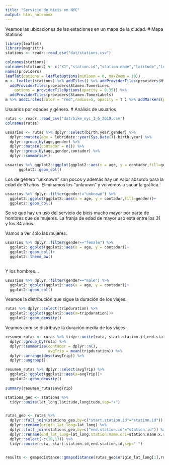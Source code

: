 ```yaml
---
title: "Servicio de bicis en NYC"
output: html_notebook
---
```


Veamos las ubicaciones de las estaciones en un mapa de la ciudad.
# Mapa Stations
```r
library(leaflet)
library(magrittr)
stations <- readr::read_csv("dat/stations.csv")

colnames(stations)
colnames(stations) <- c("X1","station.id","station.name","latitude","longitude")
names(providers)
leaflet(options = leafletOptions(minZoom = 0, maxZoom = 18))
m <- leaflet(stations) %>% addTiles() %>% addProviderTiles(providers$MtbMap) %>%
  addProviderTiles(providers$Stamen.TonerLines,
    options = providerTileOptions(opacity = 0.35)) %>%
  addProviderTiles(providers$Stamen.TonerLabels) 
m %>% addCircles(color = "red",radius=5, opacity = T ) %>% addMarkers(popup = ~htmltools::htmlEscape(station.name)) 

```

Usuarios por edades y género.
# Análisis de usuarios
```r
rutas <- readr::read_csv("dat/bike_nyc_1_6_2019.csv")
colnames(rutas)

usuarios <- rutas %>% dplyr::select(birth.year,gender) %>% 
  dplyr::mutate(age = lubridate::year(Sys.Date())-birth.year) %>% 
  dplyr::group_by(age,gender) %>% 
  dplyr::mutate(contador = n()) %>% 
  dplyr::group_by(age,gender,contador) %>% 
  dplyr::summarise()

usuarios %>% ggplot2::ggplot(ggplot2::aes(x = age, y = contador,fill=gender))+
      ggplot2::geom_col()


```

Los de género "unknown" son pocos y además hay un valor absurdo para la edad de 51 años.
Eliminamos los "unknown" y volvemos a sacar la gráfica.

```r
usuarios %>% dplyr::filter(gender!="unknown") %>% 
  ggplot2::ggplot(ggplot2::aes(x = age, y = contador,fill=gender))+
  ggplot2::geom_col()
```

Se ve que hay un uso del servicio de bicis mucho mayor por parte de hombres que de mujeres.
La franja de edad de mayor uso está entre los 31 y los 34 años.

Vamos a ver sólo las mujeres.

```r
usuarios %>% dplyr::filter(gender=="female") %>% 
  ggplot2::ggplot(ggplot2::aes(x = age, y = contador))+
  ggplot2::geom_col()+
  ggplot2::theme_bw()
  
```

Y los hombres...

```r
usuarios %>% dplyr::filter(gender=="male") %>% 
  ggplot2::ggplot(ggplot2::aes(x = age, y = contador))+
  ggplot2::geom_col()
```

Veamos la distribución que sigue la duración de los viajes.

```r
rutas %>% dplyr::select(tripduration) %>% 
  ggplot2::ggplot(ggplot2::aes(x=tripduration))+
  ggplot2::geom_density()

```

Veamos com se distribuye la duración media de los viajes.
```r
resumen_rutas <- rutas %>% tidyr::unite(ruta, start.station.id,end.station.id,sep="-") %>% 
  dplyr::group_by(ruta) %>% 
  dplyr::summarise(contador = dplyr::n(),
                   avgTrip = mean(tripduration)) %>%
  dplyr::arrange(desc(avgTrip)) %>% 
  dplyr::ungroup()

resumen_rutas %>% dplyr::select(avgTrip) %>% 
  ggplot2::ggplot(ggplot2::aes(x=avgTrip))+
  ggplot2::geom_density()
  
summary(resumen_rutas$avgTrip) 
```
```r
stations_geo <- stations %>% 
  tidyr::unite(lat_long,latitude,longitude,sep="+")


rutas_geo <- rutas %>% 
  dplyr::full_join(stations_geo,by=c("start.station.id"="station.id")) %>% 
  dplyr::rename(origin_lat_long=lat_long) %>% 
  dplyr::full_join(stations_geo,by=c("end.station.id"="station.id")) %>% 
  dplyr::rename(end_lat_long=lat_long,station.name.ori=station.name.x,station.name.end=station.name.y) %>% 
  dplyr::select(-c(10,13)) %>% 
  tidyr::unite(ruta, start.station.id,end.station.id,sep="-")

  
results <- gmapsdistance::gmapsdistance(rutas_geo$origin_lat_long[1],rutas_geo$end_lat_long[1],mode="bicycling")



```


